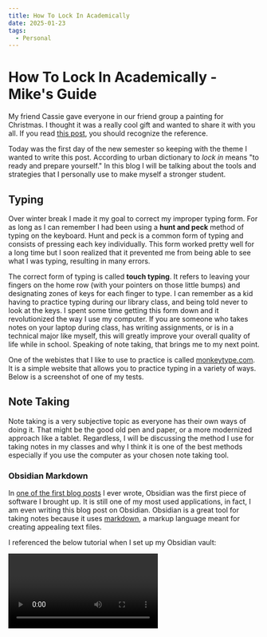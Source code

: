 ```yaml
---
title: How To Lock In Academically
date: 2025-01-23
tags:
  - Personal
---
```


# How To Lock In Academically - Mike's Guide

<CustomImage src="https://raw.githubusercontent.com/michael-kudrik/BlogPosts/main/images/sceneAtTheSeaPainting.jpg" alt="painting of scene at the sea"/>

My friend Cassie gave everyone in our friend group a painting for Christmas. I thought it was a really cool gift and wanted to share it with you all. If you read [this post](https://blog.mikekudrik.boats/posts/ASceneAtTheSea), you should recognize the reference.

Today was the first day of the new semester so keeping with the theme I wanted to write this post. According to urban dictionary to *lock in* means "to ready and prepare yourself." In this blog I will be talking about the tools and strategies that I personally use to make myself a stronger student. 

## Typing

Over winter break I made it my goal to correct my improper typing form. For as long as I can remember I had been using a **hunt and peck** method of typing on the keyboard. Hunt and peck is a common form of typing and consists of pressing each key individually. This form worked pretty well for a long time but I soon realized that it prevented me from being able to see what I was typing, resulting in many errors. 

The correct form of typing is called **touch typing**. It refers to leaving your fingers on the home row (with your pointers on those little bumps) and designating zones of keys for each finger to type. I can remember as a kid having to practice typing during our library class, and being told never to look at the keys. I spent some time getting this form down and it revolutionized the way I use my computer. If you are someone who takes notes on your laptop during class, has writing assignments, or is in a technical major like myself, this will greatly improve your overall quality of life while in school. Speaking of note taking, that brings me to my next point. 

One of the webistes that I like to use to practice is called [monkeytype.com](https://monkeytype.com/). It is a simple website that allows you to practice typing in a variety of ways. Below is a screenshot of one of my tests.

<CustomImage src="https://raw.githubusercontent.com/michael-kudrik/BlogPosts/main/images/monkeytype.png" alt="monkeytype screenshot"/>

## Note Taking 

Note taking is a very subjective topic as everyone has their own ways of doing it. That might be the good old pen and paper, or a more modernized approach like a tablet. Regardless, I will be discussing the method I use for taking notes in my classes and why I think it is one of the best methods especially if you use the computer as your chosen note taking tool.

### Obsidian Markdown

In [one of the first blog posts](https://blog.mikekudrik.boats/posts/Issue1#trendy-tools) I ever wrote, Obsidian was the first piece of software I brought up. It is still one of my most used applications, in fact, I am even writing this blog post on Obsidian. Obsidian is a great tool for taking notes because it uses [markdown](https://www.markdownguide.org/), a markup language meant for creating appealing text files. 

I referenced the below tutorial when I set up my Obsidian vault: 

<Video id="QWYG_67ADv4">

I will detail some of the reasons why I think this is the superior method of note taking:

- [Bi-directional links](https://help.obsidian.md/Plugins/Backlinks): Obsidian utilizes what they call Backlinks, meaning you can reference another note from the current one. This is useful for all sorts of things and lets you navigate to topics that may have been mentioned earlier in your studies, but are brought back up later.
- Cross Platform: Obsidian can be installed on all major operating systems, including iOS.
- Customization: Obsidian allows for the installation of plugins ranging from spell checkers to inline mathematics graph visualizations. You can also change the colors and fonts of everything that you see on screen.
- Distraction Free: Since it is a standalone application, it prevents you from the urge to open a new tab in your browser. It also comes clutter free by default and is a lot simpler than something like say Notion.
- Markdown: Writing notes in markdown is where the true strength of Obsidian lies. As opposed to say something like google docs, markdown allows for the embedding of images, videos, and the creation of headers and code blocks. Additionally the syntax is very simple and can be learned in around fifteen minutes. 
- Git: Obsidian can be used in conjunction with git version control meaning you can back up all of your notes to a remote repository. This means that you can no longer use the excuse of your dog eating your homework. 

Below is an image of what my obsidian workspace looks like.

<CustomImage src="https://raw.githubusercontent.com/michael-kudrik/BlogPosts/main/images/obsidianExample2.png" alt="obsidian screenshot"/>

## Studying

In order to lock in you must study. This is a reality that many students fail to fully accept. Over the years I have tweaked my study methods greatly. Everyone is different and the method I am about to describe may not be whats best for you. Keep this in mind when you read the following.

### Studykit

Back in 2022, Quizlet, a flashcard study website which you may know, began to move towards a paid subscription service. I for one became fed up with the fact that every company has begun to move to this more subscription based profit model.

So I did what anyone should do and I began looking for free alternatives. That is when I learned about StudyKit, a web application built by students for students. When I started using StudyKit, it was extremely bare-bones, but since then there have been impressive changes. 

This tends to be my go to for every subject, as it seems to be a surefire method to memorize and understand concepts. Give it a peek.
https://studykit.app/

<CustomImage src="https://raw.githubusercontent.com/michael-kudrik/BlogPosts/main/images/studyKit.png" alt="StudyKit screenshot"/>

### Pomodoro Technique

The Pomodoro Technique comes down to the following steps:

(From Wikipedia)
1. Decide on the task to be done.
2. Set the Pomodoro timer (typically for 25 minutes).
3. Work on the task.
4. End work when the timer rings and take a short break (typically 5–10 minutes).
5. Go back to Step 2 and repeat until you complete four pomodori.
6. After four pomodori are done, take a long break (typically 20 to 30 minutes) instead of a short break. Once the long break is finished, return to step 2.

Using this technique when I have to study for prolonged amounts of times really tends to help break it up, saving my attention span from obliteration. I have found that the website [pomofocus.io](https://pomofocus.io/) does a pretty good job at displaying the timer. It even comes with a task list which helps breaking down study sections. 

## iCalendar 

One of the most essential parts of becoming an [*academic weapon*](https://en.wiktionary.org/wiki/academic_weapon) is making sure to not miss class. Setting up a calendar is one of the best ways to avoid this catastrophe. Using an [iCalandar](https://icalendar.org/) is a great resource. The best part about The **Internet Calendaring and Scheduling Core Object Specification** (quite the name) is that it allows for cross platform synchronization. This means that you could create a calendar on your phone, say for your classes, and then subscribe to it on your laptop, even if you are not using the same calendar application. 

I personally use Google Calendar for its simplicity, but Apple Calendar or Proton Calendar, are just a few of many great options. 

## Closing Remarks

I am looking forward to my classes this semester and hope you are too. Go ahead and put those brains to work.

In the great words of Kintaro Oe:
*"Study! Study! Study! Study!"*

<CustomImage src="https://raw.githubusercontent.com/michael-kudrik/BlogPosts/main/images/study.png" alt="Golden Boy!"/>


